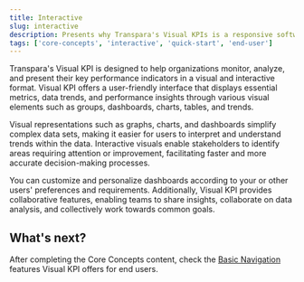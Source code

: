 ```yaml
---
title: Interactive
slug: interactive
description: Presents why Transpara's Visual KPIs is a responsive software.
tags: ['core-concepts', 'interactive', 'quick-start', 'end-user']
---
```


Transpara's Visual KPI is designed to help organizations monitor, analyze, and present their key performance indicators in a visual and interactive format. Visual KPI offers a user-friendly interface that displays essential metrics, data trends, and performance insights through various visual elements such as groups, dashboards, charts, tables, and trends.

Visual representations such as graphs, charts, and dashboards simplify complex data sets, making it easier for users to interpret and understand trends within the data. Interactive visuals enable stakeholders to identify areas requiring attention or improvement, facilitating faster and more accurate decision-making processes.

You can customize and personalize dashboards according to your or other users' preferences and requirements. Additionally, Visual KPI provides collaborative features, enabling teams to share insights, collaborate on data analysis, and collectively work towards common goals.

## What's next?

After completing the Core Concepts content, check the [Basic Navigation](/end-user/basic-navigation/overview) features Visual KPI offers for end users.